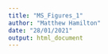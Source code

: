 ```yaml
---
title: "MS_Figures_1"
author: "Matthew Hamilton"
date: "28/01/2021"
output: html_document
---
```


<!-- Add figure 1 code here. -->
